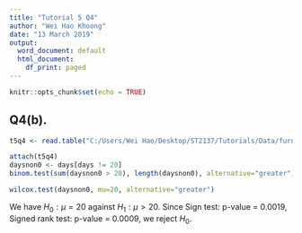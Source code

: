 ```yaml
---
title: "Tutorial 5 Q4"
author: "Wei Hao Khoong"
date: "13 March 2019"
output:
  word_document: default
  html_document:
    df_print: paged
---
```


```r
knitr::opts_chunk$set(echo = TRUE)
```

## Q4(b).

```r
t5q4 <- read.table("C:/Users/Wei Hao/Desktop/ST2137/Tutorials/Data/furniture.txt", header=T)
```

```r
attach(t5q4)
daysnon0 <- days[days != 20]
binom.test(sum(daysnon0 > 20), length(daysnon0), alternative="greater")
```

```r
wilcox.test(daysnon0, mu=20, alternative="greater")
```
We have $H_0: \mu = 20$ against $H_1: \mu > 20$. Since Sign test: p-value = 0.0019, Signed rank test: p-value = 0.0009, we reject $H_0$.
